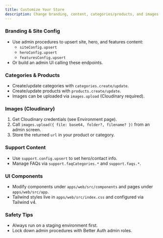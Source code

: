 ```yaml
---
title: Customize Your Store
description: Change branding, content, categories/products, and images
---
```


### Branding & Site Config

- Use admin procedures to upsert site, hero, and features content:
  - `siteConfig.upsert`
  - `heroConfig.upsert`
  - `featuresConfig.upsert`
- Or build an admin UI calling these endpoints.

### Categories & Products

- Create/update categories with `categories.create/update`.
- Create/update products with `products.create/update`.
- Images can be uploaded via `images.upload` (Cloudinary required).

### Images (Cloudinary)

1. Get Cloudinary credentials (see Environment page).
2. Call `images.upload({ file: base64, folder?, filename? })` from an admin screen.
3. Store the returned `url` in your product or category.

### Support Content

- Use `support.config.upsert` to set hero/contact info.
- Manage FAQs via `support.faqCategories.*` and `support.faqs.*`.

### UI Components

- Modify components under `apps/web/src/components` and pages under `apps/web/src/app`.
- Tailwind styles live in `apps/web/src/index.css` and configured via Tailwind v4.

### Safety Tips

- Always run on a staging environment first.
- Lock down admin procedures with Better Auth admin roles.
